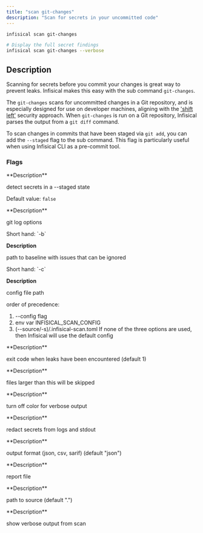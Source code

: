 ```yaml
---
title: "scan git-changes"
description: "Scan for secrets in your uncommitted code"
---
```


```bash
infisical scan git-changes

# Display the full secret findings
infisical scan git-changes --verbose
```

## Description
Scanning for secrets before you commit your changes is great way to prevent leaks. Infisical makes this easy with the sub command `git-changes`.

The `git-changes` scans for uncommitted changes in a Git repository, and is especially designed for use on developer machines, aligning with the ['shift left'](https://cloud.google.com/architecture/devops/devops-tech-shifting-left-on-security) security approach. 
When `git-changes` is run on a Git repository, Infisical parses the output from a `git diff` command. 

To scan changes in commits that have been staged via `git add`, you can add the `--staged` flag to the sub command. This flag is particularly useful when using Infisical CLI as a pre-commit tool.

### Flags
<Accordion title="--staged">
  **Description**

  detect secrets in a --staged state

  Default value: `false`
</Accordion>

<Accordion title="--log-opts">
  **Description**

  git log options
</Accordion>

<Accordion title="--baseline-path">
  Short hand: `-b`

  **Description**

  path to baseline with issues that can be ignored
</Accordion>

<Accordion title="--config">
  Short hand: `-c`

  **Description**

  config file path

  order of precedence:
  1. --config flag
  2. env var INFISICAL_SCAN_CONFIG
  3. (--source/-s)/.infisical-scan.toml
  If none of the three options are used, then Infisical will use the default config
</Accordion>

<Accordion title="--exit-code">
  **Description**

  exit code when leaks have been encountered (default 1)
</Accordion>

<Accordion title="--max-target-megabytes">
  **Description**

  files larger than this will be skipped
</Accordion>

<Accordion title="--no-color">
  **Description**

  turn off color for verbose output
</Accordion>

<Accordion title="--redact">
  **Description**

  redact secrets from logs and stdout
</Accordion>

<Accordion title="--report-format">
  **Description**

  output format (json, csv, sarif) (default "json")
</Accordion>

<Accordion title="--report-path">
  **Description**

  report file
</Accordion>

<Accordion title="--source">
  **Description**

  path to source (default ".")
</Accordion>

<Accordion title="--verbose">
  **Description**

  show verbose output from scan
</Accordion>
